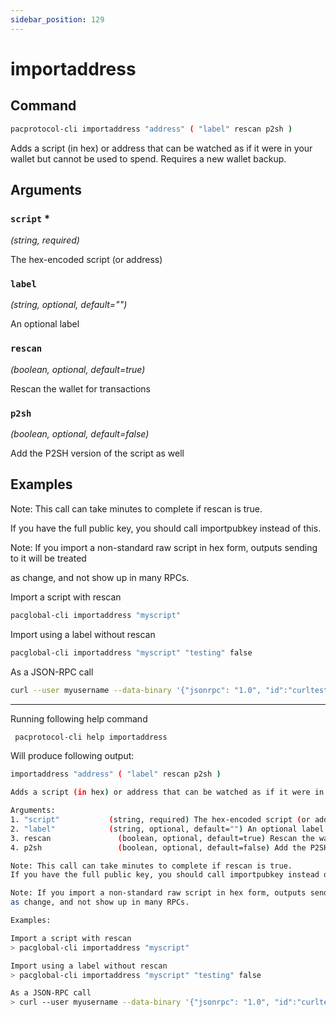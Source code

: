 ```yaml
---
sidebar_position: 129
---
```


# importaddress
## Command

```bash
pacprotocol-cli importaddress "address" ( "label" rescan p2sh )
```

Adds a script (in hex) or address that can be watched as if it were in your wallet but cannot be used to spend. Requires a new wallet backup.



## Arguments

### `script` <span class='asterisk'>*</span>
*(string, required)*

The hex-encoded script (or address)


### `label` 
*(string, optional, default="")*

An optional label


### `rescan` 
*(boolean, optional, default=true)*

Rescan the wallet for transactions


### `p2sh` 
*(boolean, optional, default=false)*

Add the P2SH version of the script as well


## Examples
Note: This call can take minutes to complete if rescan is true.

If you have the full public key, you should call importpubkey instead of this.



Note: If you import a non-standard raw script in hex form, outputs sending to it will be treated

as change, and not show up in many RPCs.





Import a script with rescan

```bash
pacglobal-cli importaddress "myscript"
```



Import using a label without rescan

```bash
pacglobal-cli importaddress "myscript" "testing" false
```



As a JSON-RPC call

```bash
curl --user myusername --data-binary '{"jsonrpc": "1.0", "id":"curltest", "method": "importaddress", "params": ["myscript", "testing", false] }' -H 'content-type: text/plain;' http://127.0.0.1:1111/
```


___

Running following help command
```bash
 pacprotocol-cli help importaddress
```
Will produce following output:


```bash
importaddress "address" ( "label" rescan p2sh )

Adds a script (in hex) or address that can be watched as if it were in your wallet but cannot be used to spend. Requires a new wallet backup.

Arguments:
1. "script"           (string, required) The hex-encoded script (or address)
2. "label"            (string, optional, default="") An optional label
3. rescan               (boolean, optional, default=true) Rescan the wallet for transactions
4. p2sh                 (boolean, optional, default=false) Add the P2SH version of the script as well

Note: This call can take minutes to complete if rescan is true.
If you have the full public key, you should call importpubkey instead of this.

Note: If you import a non-standard raw script in hex form, outputs sending to it will be treated
as change, and not show up in many RPCs.

Examples:

Import a script with rescan
> pacglobal-cli importaddress "myscript"

Import using a label without rescan
> pacglobal-cli importaddress "myscript" "testing" false

As a JSON-RPC call
> curl --user myusername --data-binary '{"jsonrpc": "1.0", "id":"curltest", "method": "importaddress", "params": ["myscript", "testing", false] }' -H 'content-type: text/plain;' http://127.0.0.1:1111/

```

